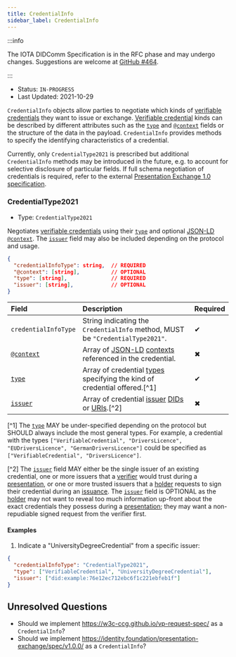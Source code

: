 ```yaml
---
title: CredentialInfo
sidebar_label: CredentialInfo
---
```



<ZeroSixNotice/>

:::info

The IOTA DIDComm Specification is in the RFC phase and may undergo changes. Suggestions are welcome at [GitHub #464](https://github.com/iotaledger/identity.rs/discussions/464).

:::

- Status: `IN-PROGRESS`
- Last Updated: 2021-10-29

`CredentialInfo` objects allow parties to negotiate which kinds of [verifiable credentials][VC] they want to issue or exchange. [Verifiable credential][VC] kinds can be described by different attributes such as the [`type`](https://www.w3.org/TR/vc-data-model/#types) and [`@context`](https://www.w3.org/TR/vc-data-model/#contexts) fields or the structure of the data in the payload. `CredentialInfo` provides methods to specify the identifying characteristics of a credential.

Currently, only `CredentialType2021` is prescribed but additional `CredentialInfo` methods may be introduced in the future, e.g. to account for selective disclosure of particular fields. If full schema negotiation of credentials is required, refer to the external [Presentation Exchange 1.0 specification](https://identity.foundation/presentation-exchange/spec/v1.0.0/).

### CredentialType2021

- Type: `CredentialType2021`

Negotiates [verifiable credentials][VC] using their [`type`][TYPE] and optional [JSON-LD][JSON-LD] [`@context`][CONTEXT]. The [`issuer`][ISSUER] field may also be included depending on the protocol and usage.

```json
{
  "credentialInfoType": string,  // REQUIRED
  "@context": [string],          // OPTIONAL
  "type": [string],              // REQUIRED
  "issuer": [string],            // OPTIONAL
}
```

| Field | Description | Required |
| :--- | :--- | :--- |
| `credentialInfoType` | String indicating the `CredentialInfo` method, MUST be `"CredentialType2021"`. | ✔ | 
| [`@context`][CONTEXT] | Array of [JSON-LD] [contexts][CONTEXT] referenced in the credential. | ✖ |
| [`type`][TYPE] | Array of credential [types][TYPE] specifying the kind of credential offered.[^1] | ✔ | 
| [`issuer`][ISSUER] | Array of credential [issuer][ISSUER] [DIDs](https://www.w3.org/TR/did-core/#dfn-decentralized-identifiers) or [URIs](https://www.w3.org/TR/vc-data-model/#dfn-uri).[^2] | ✖ |

[^1] The [`type`][TYPE] MAY be under-specified depending on the protocol but SHOULD always include the most general types. For example, a credential with the types `["VerifiableCredential", "DriversLicence", "EUDriversLicence", "GermanDriversLicence"]` could be specified as `["VerifiableCredential", "DriversLicence"]`. 

[^2] The [`issuer`][ISSUER] field MAY either be the single issuer of an existing credential, one or more issuers that a [verifier](../protocols/presentation.mdx#roles) would trust during a [presentation](../protocols/presentation.mdx), or one or more trusted issuers that a [holder](../protocols/issuance.mdx#roles) requests to sign their credential during an [issuance](../protocols/issuance.mdx). The [`issuer`][ISSUER] field is OPTIONAL as the [holder](../protocols/presentation.mdx#roles) may not want to reveal too much information up-front about the exact credentials they possess during a [presentation](../protocols/presentation.mdx); they may want a non-repudiable signed request from the verifier first. 

#### Examples

1. Indicate a "UniversityDegreeCredential" from a specific issuer:

```json
{
  "credentialInfoType": "CredentialType2021", 
  "type": ["VerifiableCredential", "UniversityDegreeCredential"],
  "issuer": ["did:example:76e12ec712ebc6f1c221ebfeb1f"]
}
```

## Unresolved Questions

- Should we implement https://w3c-ccg.github.io/vp-request-spec/ as a `CredentialInfo`?
- Should we implement https://identity.foundation/presentation-exchange/spec/v1.0.0/ as a `CredentialInfo`?

[VC]: https://www.w3.org/TR/vc-data-model
[JSON-LD]: https://json-ld.org/
[CONTEXT]: https://www.w3.org/TR/vc-data-model/#contexts
[TYPE]: https://www.w3.org/TR/vc-data-model/#types
[ISSUER]: https://www.w3.org/TR/vc-data-model/#issuer
